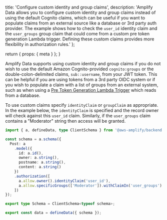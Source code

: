  title: 'Configure custom identity and group claims',
  description:
    'Amplify Data allows you to configure custom identity and group claims instead of using the default Cognito claims, which can be useful if you want to populate claims from an external source like a database or 3rd party auth provider. The example shows how to check the `user_id` identity claim and the `user_groups` group claim that could come from a custom pre token generation Lambda trigger. Defining these custom claims provides more flexibility in authorization rules.'
};

  return {
    props: {
      meta
    }
  };
}

Amplify Data supports using custom identity and group claims if you do not wish to use the default Amazon Cognito-provided `cognito:groups` or the double-colon-delimited claims, `sub::username`, from your JWT token. This can be helpful if you are using tokens from a 3rd party OIDC system or if you wish to populate a claim with a list of groups from an external system, such as when using a [Pre Token Generation Lambda Trigger](https://docs.aws.amazon.com/cognito/latest/developerguide/user-pool-lambda-pre-token-generation.html) which reads from a database.

To use custom claims specify `identityClaim` or `groupClaim` as appropriate. In the example below, the `identityClaim` is specified and the record owner will check against this `user_id` claim. Similarly, if the `user_groups` claim contains a "Moderator" string then access will be granted.

```ts
import { a, defineData, type ClientSchema } from '@aws-amplify/backend';

const schema = a.schema({
  Post: a
    .model({
      id: a.id(),
      owner: a.string(),
      postname: a.string(),
      content: a.string()
    })
    .authorization([
      a.allow.owner().identityClaim('user_id'),
      a.allow.specificGroups(['Moderator']).withClaimIn('user_groups')
    ])
});

export type Schema = ClientSchema<typeof schema>;

export const data = defineData({ schema });
```
